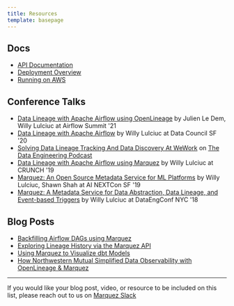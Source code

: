 ```yaml
---
title: Resources
template: basepage
---
```


## Docs
* [API Documentation](/openapi.html)
* [Deployment Overview](/resources/deployment) 
* [Running on AWS](/resources/running-on-aws) 

## Conference Talks

* [Data Lineage with Apache Airflow using OpenLineage](https://www.youtube.com/watch?v=qQAdpbNhxl8) by Julien Le Dem, Willy Lulciuc at Airflow Summit '21
* [Data Lineage with Apache Airflow](https://www.datacouncil.ai/talks/data-lineage-with-apache-airflow) by Willy Lulciuc at Data Council SF '20
* [Solving Data Lineage Tracking And Data Discovery At WeWork](https://www.dataengineeringpodcast.com/marquez-data-lineage-episode-111) on [The Data Engineering Podcast](https://www.dataengineeringpodcast.com/)
* [Data Lineage with Apache Airflow using Marquez](https://www.youtube.com/watch?v=BIVUXruv5io) by Willy Lulciuc at CRUNCH '19
* [Marquez: An Open Source Metadata Service for ML Platforms](https://www.slideshare.net/WillyLulciuc/marquez-an-open-source-metadata-service-for-ml-platforms) by Willy Lulciuc, Shawn Shah at AI NEXTCon SF '19
* [Marquez: A Metadata Service for Data Abstraction, Data Lineage, and Event-based Triggers](https://www.datacouncil.ai/speaker/marquez-a-metadata-service-for-data-abstraction-data-lineage-and-event-based-triggers) by Willy Lulciuc at DataEngConf NYC '18

## Blog Posts

* [Backfilling Airflow DAGs using Marquez](https://openlineage.io/blog/backfilling-airflow-dags-using-marquez/)
* [Exploring Lineage History via the Marquez API](https://openlineage.io/blog/explore-lineage-api/)
* [Using Marquez to Visualize dbt Models](https://openlineage.io/blog/dbt-with-marquez/)
* [How Northwestern Mutual Simplified Data Observability with OpenLineage & Marquez](https://openlineage.io/blog/openlineage-at-northwestern-mutual/)

---

If you would like your blog post, video, or resource to be included on this list, please reach out to us on [Marquez Slack](https://bit.ly/MarquezSlack)
